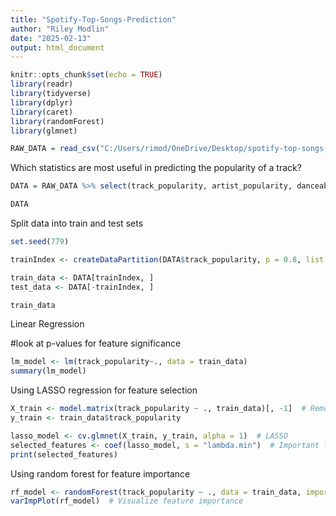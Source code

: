 ```yaml
---
title: "Spotify-Top-Songs-Prediction"
author: "Riley Modlin"
date: "2025-02-13"
output: html_document
---
```


```r
knitr::opts_chunk$set(echo = TRUE)
library(readr)
library(tidyverse)
library(dplyr)
library(caret)
library(randomForest)
library(glmnet)

RAW_DATA = read_csv("C:/Users/rimod/OneDrive/Desktop/spotify-top-songs-data-analysis/playlist_2010to2023.csv", col_names=T)
```

Which statistics are most useful in predicting the popularity of a track?

```r
DATA = RAW_DATA %>% select(track_popularity, artist_popularity, danceability, energy, key, loudness, mode, speechiness, acousticness, instrumentalness, liveness, valence, tempo, duration_ms, time_signature)

DATA
```

Split data into train and test sets

```r
set.seed(779)

trainIndex <- createDataPartition(DATA$track_popularity, p = 0.8, list = FALSE)

train_data <- DATA[trainIndex, ]
test_data <- DATA[-trainIndex, ]

train_data
```

Linear Regression

#look at p-values for feature significance

```r
lm_model <- lm(track_popularity~., data = train_data)
summary(lm_model)
```

Using LASSO regression for feature selection

```r
X_train <- model.matrix(track_popularity ~ ., train_data)[, -1]  # Remove intercept
y_train <- train_data$track_popularity

lasso_model <- cv.glmnet(X_train, y_train, alpha = 1)  # LASSO
selected_features <- coef(lasso_model, s = "lambda.min")  # Important features
print(selected_features)
```

Using random forest for feature importance

```r
rf_model <- randomForest(track_popularity ~ ., data = train_data, importance = TRUE)
varImpPlot(rf_model)  # Visualize feature importance
```



